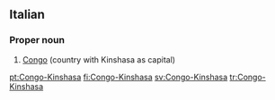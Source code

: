 ==Italian==

===Proper noun===
{{infl|it|proper noun}}

# [[Congo]] (country with Kinshasa as capital)

[[pt:Congo-Kinshasa]]
[[fi:Congo-Kinshasa]]
[[sv:Congo-Kinshasa]]
[[tr:Congo-Kinshasa]]